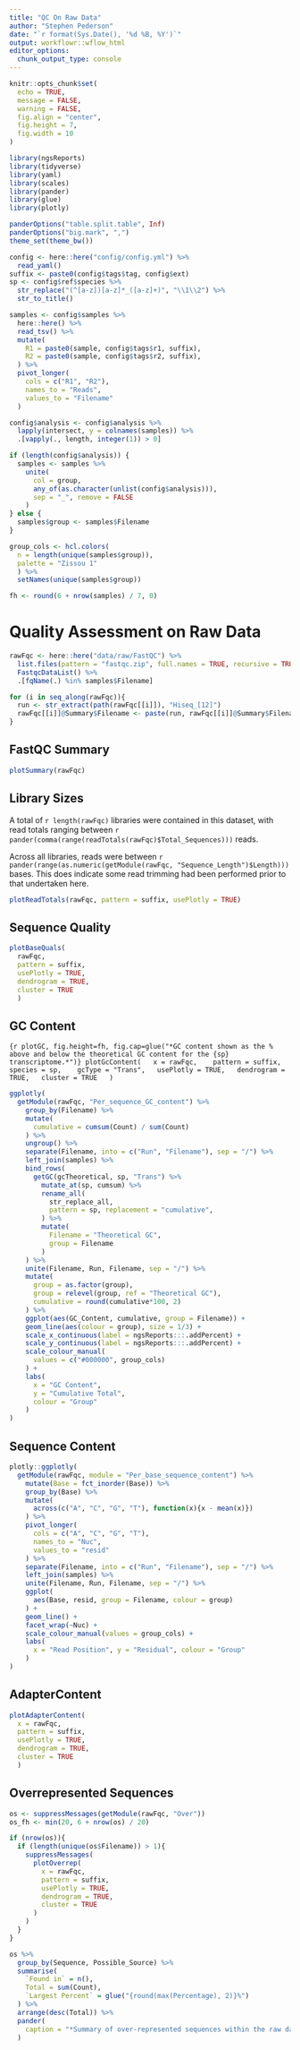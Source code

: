 ```yaml
---
title: "QC On Raw Data"
author: "Stephen Pederson"
date: "`r format(Sys.Date(), '%d %B, %Y')`"
output: workflowr::wflow_html
editor_options:
  chunk_output_type: console
---
```


```r
knitr::opts_chunk$set(
  echo = TRUE,
  message = FALSE,
  warning = FALSE,
  fig.align = "center",
  fig.height = 7,
  fig.width = 10
)
```

```r
library(ngsReports)
library(tidyverse)
library(yaml)
library(scales)
library(pander)
library(glue)
library(plotly)
```

```r
panderOptions("table.split.table", Inf)
panderOptions("big.mark", ",")
theme_set(theme_bw())
```

```r
config <- here::here("config/config.yml") %>%
  read_yaml()
suffix <- paste0(config$tags$tag, config$ext)
sp <- config$ref$species %>%
  str_replace("(^[a-z])[a-z]*_([a-z]+)", "\\1\\2") %>%
  str_to_title()
```

```r
samples <- config$samples %>%
  here::here() %>%
  read_tsv() %>%
  mutate(
    R1 = paste0(sample, config$tags$r1, suffix),
    R2 = paste0(sample, config$tags$r2, suffix),
  ) %>%
  pivot_longer(
    cols = c("R1", "R2"),
    names_to = "Reads",
    values_to = "Filename"
  )
```

```r
config$analysis <- config$analysis %>%
  lapply(intersect, y = colnames(samples)) %>%
  .[vapply(., length, integer(1)) > 0]
```

```r
if (length(config$analysis)) {
  samples <- samples %>%
    unite(
      col = group, 
      any_of(as.character(unlist(config$analysis))), 
      sep = "_", remove = FALSE
    )
} else {
  samples$group <- samples$Filename
}
```


```r
group_cols <- hcl.colors(
  n = length(unique(samples$group)), 
  palette = "Zissou 1"
  ) %>%
  setNames(unique(samples$group))
```


```r
fh <- round(6 + nrow(samples) / 7, 0)
```

# Quality Assessment on Raw Data {.tabset}

```r
rawFqc <- here::here("data/raw/FastQC") %>%
  list.files(pattern = "fastqc.zip", full.names = TRUE, recursive = TRUE) %>%
  FastqcDataList() %>%
  .[fqName(.) %in% samples$Filename]
```

```r
for (i in seq_along(rawFqc)){
  run <- str_extract(path(rawFqc[[i]]), "Hiseq_[12]")
  rawFqc[[i]]@Summary$Filename <- paste(run, rawFqc[[i]]@Summary$Filename, sep = "/")
} 
```

## FastQC Summary

```r
plotSummary(rawFqc)
```

## Library Sizes

A total of `r length(rawFqc)` libraries were contained in this dataset, with read totals ranging between `r pander(comma(range(readTotals(rawFqc)$Total_Sequences)))` reads.

Across all libraries, reads were between `r pander(range(as.numeric(getModule(rawFqc, "Sequence_Length")$Length)))` bases.
This does indicate some read trimming had been performed prior to that undertaken here.

```r
plotReadTotals(rawFqc, pattern = suffix, usePlotly = TRUE)
```

## Sequence Quality

```r
plotBaseQuals(
  rawFqc,
  pattern = suffix, 
  usePlotly = TRUE,
  dendrogram = TRUE,
  cluster = TRUE
  )
```


## GC Content

```{r plotGC, fig.height=fh, fig.cap=glue("*GC content shown as the % above and below the theoretical GC content for the {sp} transcriptome.*")}
plotGcContent(
  x = rawFqc, 
  pattern = suffix, 
  species = sp, 
  gcType = "Trans",
  usePlotly = TRUE,
  dendrogram = TRUE,
  cluster = TRUE
  )
```

```r
ggplotly(
  getModule(rawFqc, "Per_sequence_GC_content") %>%
    group_by(Filename) %>%
    mutate(
      cumulative = cumsum(Count) / sum(Count)
    ) %>%
    ungroup() %>%
    separate(Filename, into = c("Run", "Filename"), sep = "/") %>%
    left_join(samples) %>%
    bind_rows(
      getGC(gcTheoretical, sp, "Trans") %>%
        mutate_at(sp, cumsum) %>% 
        rename_all(
          str_replace_all, 
          pattern = sp, replacement = "cumulative",
        ) %>%
        mutate(
          Filename = "Theoretical GC",
          group = Filename
        )
    ) %>%
    unite(Filename, Run, Filename, sep = "/") %>%
    mutate(
      group = as.factor(group),
      group = relevel(group, ref = "Theoretical GC"),
      cumulative = round(cumulative*100, 2)
    ) %>%
    ggplot(aes(GC_Content, cumulative, group = Filename)) +
    geom_line(aes(colour = group), size = 1/3) +
    scale_x_continuous(label = ngsReports:::.addPercent) +
    scale_y_continuous(label = ngsReports:::.addPercent) +
    scale_colour_manual(
      values = c("#000000", group_cols)
    ) +
    labs(
      x = "GC Content",
      y = "Cumulative Total",
      colour = "Group"
    )
)
```

## Sequence Content

```r
plotly::ggplotly(
  getModule(rawFqc, module = "Per_base_sequence_content") %>% 
    mutate(Base = fct_inorder(Base)) %>%
    group_by(Base) %>% 
    mutate(
      across(c("A", "C", "G", "T"), function(x){x - mean(x)}) 
    ) %>% 
    pivot_longer(
      cols = c("A", "C", "G", "T"), 
      names_to = "Nuc", 
      values_to = "resid"
    ) %>%
    separate(Filename, into = c("Run", "Filename"), sep = "/") %>%
    left_join(samples) %>%
    unite(Filename, Run, Filename, sep = "/") %>%
    ggplot(
      aes(Base, resid, group = Filename, colour = group)
    ) + 
    geom_line() +
    facet_wrap(~Nuc) + 
    scale_colour_manual(values = group_cols) +
    labs(
      x = "Read Position", y = "Residual", colour = "Group"
    )
)
```

## AdapterContent

```r
plotAdapterContent(
  x = rawFqc, 
  pattern = suffix, 
  usePlotly = TRUE,
  dendrogram = TRUE,
  cluster = TRUE
  )
```

## Overrepresented Sequences

```r
os <- suppressMessages(getModule(rawFqc, "Over"))
os_fh <- min(20, 6 + nrow(os) / 20)
```

```r
if (nrow(os)){
  if (length(unique(os$Filename)) > 1){
    suppressMessages(
      plotOverrep(
        x = rawFqc,
        pattern = suffix, 
        usePlotly = TRUE,
        dendrogram = TRUE,
        cluster = TRUE
      )
    )
  }
}
```

```r
os %>%
  group_by(Sequence, Possible_Source) %>%
  summarise(
    `Found in` = n(),
    Total = sum(Count),
    `Largest Percent` = glue("{round(max(Percentage), 2)}%")
  ) %>%
  arrange(desc(Total)) %>%
  pander(
    caption = "*Summary of over-represented sequences within the raw data.*"
  )
```

